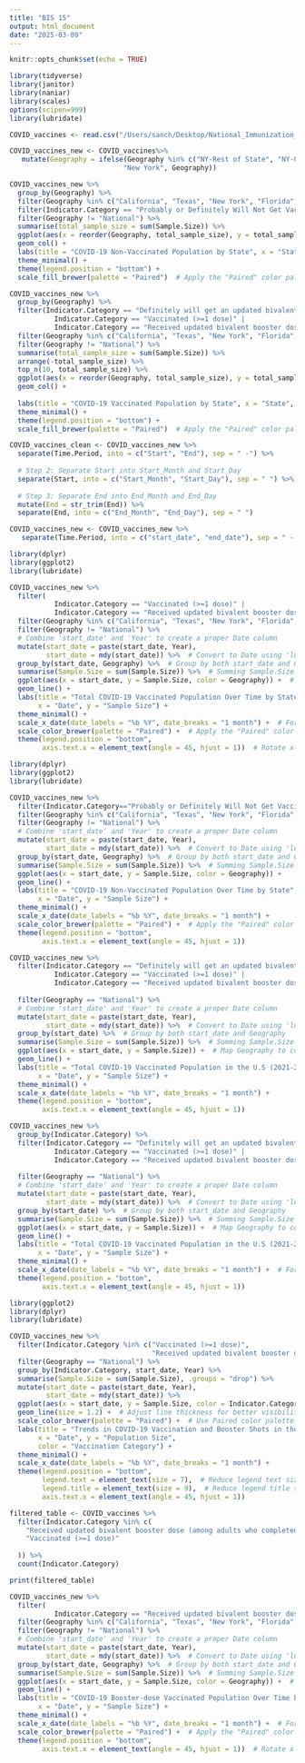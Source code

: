 ```yaml
---
title: "BIS 15"
output: html_document
date: "2025-03-09"
---
```


```r
knitr::opts_chunk$set(echo = TRUE)
```


```r
library(tidyverse)
library(janitor)
library(naniar)
library(scales)
options(scipen=999)
library(lubridate)
```

```r
COVID_vaccines <- read.csv("/Users/sanch/Desktop/National_Immunization_Survey_Adult_COVID_Module__NIS-ACM___Vaccination_Status_and_Intent_by_Demographics copy.csv")
```

```r
COVID_vaccines_new <- COVID_vaccines%>%
   mutate(Geography = ifelse(Geography %in% c("NY-Rest of State", "NY-City of New York"), 
                            "New York", Geography)) 
```

```r
COVID_vaccines_new %>% 
  group_by(Geography) %>% 
  filter(Geography %in% c("California", "Texas", "New York", "Florida", "Pennsylvania")) %>% 
  filter(Indicator.Category == "Probably or Definitely Will Not Get Vaccinated") %>% 
  filter(Geography != "National") %>% 
  summarise(total_sample_size = sum(Sample.Size)) %>% 
  ggplot(aes(x = reorder(Geography, total_sample_size), y = total_sample_size, fill = Geography)) +
  geom_col() +
  labs(title = "COVID-19 Non-Vaccinated Population by State", x = "State", y = "Number of People Not Vaccinated") +
  theme_minimal() +
  theme(legend.position = "bottom") +
  scale_fill_brewer(palette = "Paired")  # Apply the "Paired" color palette
```

```r
COVID_vaccines_new %>% 
  group_by(Geography) %>% 
  filter(Indicator.Category == "Definitely will get an updated bivalent booster (among adults who completed primary series)" | 
           Indicator.Category == "Vaccinated (>=1 dose)" | 
           Indicator.Category == "Received updated bivalent booster dose (among adults who completed primary series)") %>% 
  filter(Geography %in% c("California", "Texas", "New York", "Florida", "Pennsylvania")) %>% 
  filter(Geography != "National") %>% 
  summarise(total_sample_size = sum(Sample.Size)) %>%  
  arrange(-total_sample_size) %>% 
  top_n(10, total_sample_size) %>% 
  ggplot(aes(x = reorder(Geography, total_sample_size), y = total_sample_size, fill = Geography)) +
  geom_col() +
  
  labs(title = "COVID-19 Vaccinated Population by State", x = "State", y = "Number of People Vaccinated") +
  theme_minimal() +
  theme(legend.position = "bottom") +
  scale_fill_brewer(palette = "Paired")  # Apply the "Paired" color palette

```

```r
COVID_vaccines_clean <- COVID_vaccines_new %>% 
  separate(Time.Period, into = c("Start", "End"), sep = " -") %>%
  
  # Step 2: Separate Start into Start_Month and Start_Day
  separate(Start, into = c("Start_Month", "Start_Day"), sep = " ") %>%
  
  # Step 3: Separate End into End_Month and End_Day
  mutate(End = str_trim(End)) %>% 
  separate(End, into = c("End_Month", "End_Day"), sep = " ")
```

```r
COVID_vaccines_new <- COVID_vaccines_new %>%
   separate(Time.Period, into = c("start_date", "end_date"), sep = " - ")

```

```r
library(dplyr)
library(ggplot2)
library(lubridate)

COVID_vaccines_new %>%
  filter(
           Indicator.Category == "Vaccinated (>=1 dose)" |
           Indicator.Category == "Received updated bivalent booster dose (among adults who completed primary series)") %>% 
  filter(Geography %in% c("California", "Texas", "New York", "Florida", "Pennsylvania")) %>% 
  filter(Geography != "National") %>%
  # Combine 'start_date' and 'Year' to create a proper Date column
  mutate(start_date = paste(start_date, Year), 
         start_date = mdy(start_date)) %>%  # Convert to Date using 'lubridate'
  group_by(start_date, Geography) %>%  # Group by both start_date and Geography
  summarise(Sample.Size = sum(Sample.Size)) %>%  # Summing Sample.Size for each date and geography
  ggplot(aes(x = start_date, y = Sample.Size, color = Geography)) +  # Map Geography to color
  geom_line() +
  labs(title = "Total COVID-19 Vaccinated Population Over Time by State",
       x = "Date", y = "Sample Size") +
  theme_minimal() +
  scale_x_date(date_labels = "%b %Y", date_breaks = "1 month") +  # Format the x-axis to show month and year
  scale_color_brewer(palette = "Paired") +  # Apply the "Paired" color palette
  theme(legend.position = "bottom", 
        axis.text.x = element_text(angle = 45, hjust = 1))  # Rotate x-axis labels to prevent crowding

```
```r
library(dplyr)
library(ggplot2)
library(lubridate)

COVID_vaccines_new %>%
  filter(Indicator.Category=="Probably or Definitely Will Not Get Vaccinated") %>% 
  filter(Geography %in% c("California", "Texas", "New York", "Florida", "Pennsylvania")) %>% 
  filter(Geography != "National") %>%
  # Combine 'start_date' and 'Year' to create a proper Date column
  mutate(start_date = paste(start_date, Year), 
         start_date = mdy(start_date)) %>%  # Convert to Date using 'lubridate'
  group_by(start_date, Geography) %>%  # Group by both start_date and Geography
  summarise(Sample.Size = sum(Sample.Size)) %>%  # Summing Sample.Size for each date and geography
  ggplot(aes(x = start_date, y = Sample.Size, color = Geography)) +  
  geom_line() +
  labs(title = "COVID-19 Non-Vaccinated Population Over Time by State",
       x = "Date", y = "Sample Size") +
  theme_minimal() +
  scale_x_date(date_labels = "%b %Y", date_breaks = "1 month") +  
  scale_color_brewer(palette = "Paired") +  # Apply the "Paired" color palette
  theme(legend.position = "bottom", 
        axis.text.x = element_text(angle = 45, hjust = 1))  
```
```r
COVID_vaccines_new %>%
  filter(Indicator.Category == "Definitely will get an updated bivalent booster (among adults who completed primary series)" |
           Indicator.Category == "Vaccinated (>=1 dose)" |
           Indicator.Category == "Received updated bivalent booster dose (among adults who completed primary series)") %>% 
 
  filter(Geography == "National") %>%
  # Combine 'start_date' and 'Year' to create a proper Date column
  mutate(start_date = paste(start_date, Year), 
         start_date = mdy(start_date)) %>%  # Convert to Date using 'lubridate'
  group_by(start_date) %>%  # Group by both start_date and Geography
  summarise(Sample.Size = sum(Sample.Size)) %>%  # Summing Sample.Size for each date and geography
  ggplot(aes(x = start_date, y = Sample.Size)) +  # Map Geography to color
  geom_line() +
  labs(title = "Total COVID-19 Vaccinated Population in the U.S (2021-2023)",
       x = "Date", y = "Sample Size") +
  theme_minimal() +
  scale_x_date(date_labels = "%b %Y", date_breaks = "1 month") +  
  theme(legend.position = "bottom", 
        axis.text.x = element_text(angle = 45, hjust = 1))
```


```r
COVID_vaccines_new %>%
  group_by(Indicator.Category) %>% 
  filter(Indicator.Category == "Definitely will get an updated bivalent booster (among adults who completed primary series)" |
           Indicator.Category == "Vaccinated (>=1 dose)" |
           Indicator.Category == "Received updated bivalent booster dose (among adults who completed primary series)") %>% 
 
  filter(Geography == "National") %>%
  # Combine 'start_date' and 'Year' to create a proper Date column
  mutate(start_date = paste(start_date, Year), 
         start_date = mdy(start_date)) %>%  # Convert to Date using 'lubridate'
  group_by(start_date) %>%  # Group by both start_date and Geography
  summarise(Sample.Size = sum(Sample.Size)) %>%  # Summing Sample.Size for each date and geography
  ggplot(aes(x = start_date, y = Sample.Size)) +  # Map Geography to color
  geom_line() +
  labs(title = "Total COVID-19 Vaccinated Population in the U.S (2021-2023)",
       x = "Date", y = "Sample Size") +
  theme_minimal() +
  scale_x_date(date_labels = "%b %Y", date_breaks = "1 month") +  # Format the x-axis to show month and year
  theme(legend.position = "bottom", 
        axis.text.x = element_text(angle = 45, hjust = 1))
```
```r
library(ggplot2)
library(dplyr)
library(lubridate)

COVID_vaccines_new %>%
  filter(Indicator.Category %in% c("Vaccinated (>=1 dose)", 
                                   "Received updated bivalent booster dose (among adults who completed primary series)")) %>%
  filter(Geography == "National") %>%
  group_by(Indicator.Category, start_date, Year) %>%
  summarise(Sample.Size = sum(Sample.Size), .groups = "drop") %>%
  mutate(start_date = paste(start_date, Year),
         start_date = mdy(start_date)) %>%
  ggplot(aes(x = start_date, y = Sample.Size, color = Indicator.Category)) + 
  geom_line(size = 1.2) +  # Adjust line thickness for better visibility
  scale_color_brewer(palette = "Paired") +  # Use Paired color palette
  labs(title = "Trends in COVID-19 Vaccination and Booster Shots in the U.S. (2021-2023)",
       x = "Date", y = "Population Size",
       color = "Vaccination Category") +
  theme_minimal() +
  scale_x_date(date_labels = "%b %Y", date_breaks = "1 month") +
  theme(legend.position = "bottom", 
        legend.text = element_text(size = 7),  # Reduce legend text size
        legend.title = element_text(size = 9),  # Reduce legend title size
        axis.text.x = element_text(angle = 45, hjust = 1))

```


```r


filtered_table <- COVID_vaccines %>%
  filter(Indicator.Category %in% c(
    "Received updated bivalent booster dose (among adults who completed primary series)",
    "Vaccinated (>=1 dose)"
   
  )) %>%
  count(Indicator.Category)

print(filtered_table)

```

```r
COVID_vaccines_new %>%
  filter(
           Indicator.Category == "Received updated bivalent booster dose (among adults who completed primary series)") %>% 
  filter(Geography %in% c("California", "Texas", "New York", "Florida", "Pennsylvania")) %>% 
  filter(Geography != "National") %>%
  # Combine 'start_date' and 'Year' to create a proper Date column
  mutate(start_date = paste(start_date, Year), 
         start_date = mdy(start_date)) %>%  # Convert to Date using 'lubridate'
  group_by(start_date, Geography) %>%  # Group by both start_date and Geography
  summarise(Sample.Size = sum(Sample.Size)) %>%  # Summing Sample.Size for each date and geography
  ggplot(aes(x = start_date, y = Sample.Size, color = Geography)) +  # Map Geography to color
  geom_line() +
  labs(title = "COVID-19 Booster-dose Vaccinated Population Over Time by State",
       x = "Date", y = "Sample Size") +
  theme_minimal() +
  scale_x_date(date_labels = "%b %Y", date_breaks = "1 month") +  # Format the x-axis to show month and year
  scale_color_brewer(palette = "Paired") +  # Apply the "Paired" color palette
  theme(legend.position = "bottom", 
        axis.text.x = element_text(angle = 45, hjust = 1))  # Rotate x-axis labels to prevent crowding

```






